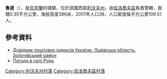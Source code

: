 {{coord|49|44|45|N|25|2|24|E|scale:100000|display=title}}

'''魯達'''（{{lang-uk|Руда}}），是[[烏克蘭|烏克蘭]]的城鎮，位於該國西部[[利沃夫州|利沃夫州]]，由[[佐洛喬夫區|佐洛喬夫區]]負責管轄，面積0.35平方公里，海拔高度386米，2001年人口38，人口密度每平方公里109.51人。

==參考資料==
*[http://www.uaidx.com/13/290?f=index&d=desc&lang=ua Довідник поштових індексів України. Львівська область. Золочівський район] {{Wayback|url=http://www.uaidx.com/13/290?f=index&d=desc&lang=ua |date=20160127100105 }}
* [http://weather.in.ua/ua/l'vovskaja/22837 Погода в селі Руда] {{Wayback|url=http://weather.in.ua/ua/l%27vovskaja/22837 |date=20071015213701 }}

[[Category:利沃夫州村落|Category:利沃夫州村落]]
[[Category:佐洛喬夫區村落|Category:佐洛喬夫區村落]]


{{Lviv-geo-stub}}